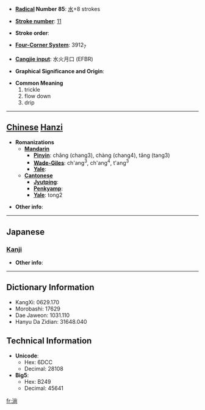 * '''[[Wiktionary:Chinese radical index| Radical]] Number 85''': [[Wiktionary:Chinese radical index 水|水]]+8 strokes

* '''[[Wiktionary:Chinese total strokes index|Stroke number]]''': [[Wiktionary:Chinese total strokes index 11|11]]

* '''Stroke order''': 

* '''[[Wiktionary:Chinese four corner index|Four-Corner System]]''': 3912<sub>7</sub>

* '''[[Wiktionary:Chinese Cangjie index|Cangjie input]]''': 水火月口 (EFBR)

* '''Graphical Significance and Origin''': 

* '''Common Meaning'''
*#trickle
*# flow down
*# drip


----

== [[Chinese]] [[Hanzi]] ==

* '''Romanizations'''
** '''[[Mandarin]]'''
*** '''[[Pinyin]]''': chǎng (chang3), chàng (chang4), tǎng (tang3)
*** '''[[Wade-Giles]]''': ch'ang<sup>3</sup>, ch'ang<sup>4</sup>, t'ang<sup>3</sup>
*** '''[[Yale]]''': 
** '''[[Cantonese]]'''
*** '''[[Jyutping]]''':
*** '''[[Penkyamp]]''': 
*** '''[[Yale]]''': tong2

* '''Other info''': 

----

==Japanese==
===[[Kanji]]===
{{kanji|on readings=[[しょう]] (shō), [[とう]] (tō)|kun readings=[[したたる]] (shitataru)}}

* '''Other info''':  

----

== Dictionary Information ==

* KangXi: 0629.170
* Morobashi: 17629
* Dae Jaweon: 1031.110
* Hanyu Da Zidian: 31648.040

== Technical Information ==

* '''Unicode''':
** Hex: 6DCC
** Decimal: 28108
* '''Big5''':
** Hex: B249
** Decimal: 45641

[[fr:淌]]